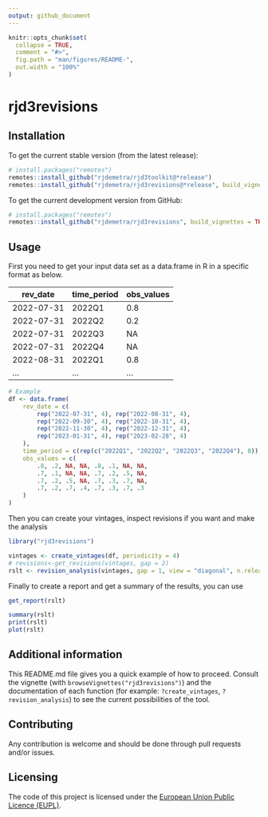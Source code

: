 ```yaml
---
output: github_document
---
```


<!-- README.md is generated from README.Rmd. Please edit that file -->

```r
knitr::opts_chunk$set(
  collapse = TRUE,
  comment = "#>",
  fig.path = "man/figures/README-",
  out.width = "100%"
)
```

# rjd3revisions

<!-- badges: start -->
<!-- badges: end -->


## Installation

To get the current stable version (from the latest release):

```r
# install.packages("remotes")
remotes::install_github("rjdemetra/rjd3toolkit@*release")
remotes::install_github("rjdemetra/rjd3revisions@*release", build_vignettes = TRUE)
```

To get the current development version from GitHub:

```r
# install.packages("remotes")
remotes::install_github("rjdemetra/rjd3revisions", build_vignettes = TRUE)
```

## Usage

First you need to get your input data set as a data.frame in R in a specific format as below.

| rev_date    | time_period | obs_values  |
| ----------- | ----------- | ----------- |
| 2022-07-31  | 2022Q1      | 0.8         |
| 2022-07-31  | 2022Q2      | 0.2         |
| 2022-07-31  | 2022Q3      | NA          |
| 2022-07-31  | 2022Q4      | NA          |
| 2022-08-31  | 2022Q1      | 0.8         |
| ...         | ...         | ...         |

```r
# Example
df <- data.frame(
    rev_date = c(
        rep("2022-07-31", 4), rep("2022-08-31", 4),
        rep("2022-09-30", 4), rep("2022-10-31", 4),
        rep("2022-11-30", 4), rep("2022-12-31", 4),
        rep("2023-01-31", 4), rep("2023-02-28", 4)
    ),
    time_period = c(rep(c("2022Q1", "2022Q2", "2022Q3", "2022Q4"), 8)),
    obs_values = c(
        .8, .2, NA, NA, .8, .1, NA, NA,
        .7, .1, NA, NA, .7, .2, .5, NA,
        .7, .2, .5, NA, .7, .3, .7, NA,
        .7, .2, .7, .4, .7, .3, .7, .3
    )
)
```

Then you can create your vintages, inspect revisions if you want and make the analysis 

```r
library("rjd3revisions")

vintages <- create_vintages(df, periodicity = 4)
# revisions<-get_revisions(vintages, gap = 2)
rslt <- revision_analysis(vintages, gap = 1, view = "diagonal", n.releases = 3)
```

Finally to create a report and get a summary of the results, you can use

```r
get_report(rslt)

summary(rslt)
print(rslt)
plot(rslt)
```

## Additional information

This README.md file gives you a quick example of how to proceed. Consult the vignette (with `browseVignettes("rjd3revisions")`) and the documentation of each function (for example: `?create_vintages`, `?revision_analysis`) to see the current possibilities of the tool.


## Contributing

Any contribution is welcome and should be done through pull requests and/or issues.

## Licensing

The code of this project is licensed under the [European Union Public Licence (EUPL)](https://joinup.ec.europa.eu/page/eupl-text-11-12).
